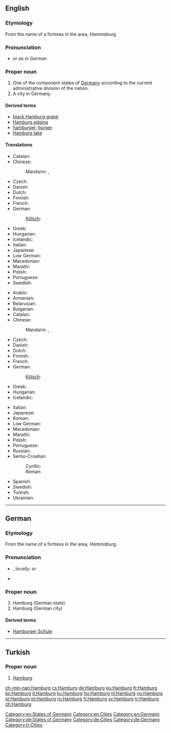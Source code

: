 ==English==
{{wikipedia}}

===Etymology===
From the name of a fortress in the area, ''Hammaburg''.

===Pronunciation===
* {{IPA|/ˈhæmbɜrɡ/}} ''or as in German''

===Proper noun===
{{en-proper noun}}

# One of the component states of [[Germany]] according to the current administrative division of the nation.
# A city in Germany.

====Derived terms====
* [[black Hamburg grape]]
* [[Hamburg edging]]
* [[hamburger]], [[burger]]
* [[Hamburg lake]]

====Translations====
{{trans-top|state}}
* Catalan: {{t|ca|Hamburg}}
* Chinese:
*: Mandarin: {{t|cmn|漢堡|sc=Hani}}, {{t+|cmn|汉堡|tr=Hànbǎo|sc=Hani}}
* Czech: {{t+|cs|Hamburk|m}}
* Danish: {{t|da|Hamborg|c}}
* Dutch: {{t+|nl|Hamburg}}
* Finnish: {{t+|fi|Hampuri}}
* French: {{t+|fr|Hambourg|m}}
* German: {{t+|de|Hamburg|n}}
*: [[Kölsch]]: {{t|ksh|Hamborsch}}
{{trans-mid}}
* Greek: {{t+|el|Αμβούργο|tr=Amvoúrgo}}
* Hungarian: {{t+|hu|Hamburg}}
* Icelandic: {{t|is|Hamborg|f}}
* Italian: {{t+|it|Amburgo|f}}
* Japanese: {{t|ja|ハンブルク|tr=Hanburuku}}
* Low German: {{t|nds|Hamborg}}
* Macedonian: {{t|mk|Хамбург|m|tr=Hámburg}}
* Marathi: {{t|mr|हॅम्बर्ग|n|tr=hǎmbarga|sc=Deva}}
* Polish: {{t+|pl|Hamburg|m}}
* Portuguese: {{t|pt|Hamburgo|m|f}}
* Swedish: {{t+|sv|Hamburg|n}}
{{trans-bottom}}

{{trans-top|city}}
* Arabic: {{t|ar|هامبورغ|m|tr=hambūrġ}}
* Armenian: {{t|hy|Համբուրգ|sc=Armn}}
* Belarusian: {{t|be|Гамбург|m|tr=Hámburh}}
* Bulgarian: {{t|bg|Хамбург|m|tr=Hámburg}}
* Catalan: {{t|ca|Hamburg}}
* Chinese:
*: Mandarin: {{t|cmn|漢堡|sc=Hani}}, {{t+|cmn|汉堡|tr=Hànbǎo|sc=Hani}}
* Czech: {{t+|cs|Hamburk|m}}
* Danish: {{t|da|Hamborg|c}}
* Dutch: {{t+|nl|Hamburg}}
* Finnish: {{t+|fi|Hampuri}}
* French: {{t+|fr|Hambourg|m}}
* German: {{t+|de|Hamburg|n}}
*: [[Kölsch]]: {{t|ksh|Hamborsch}}
* Greek: {{t+|el|Αμβούργο|tr=Amvoúrgo}}
* Hungarian: {{t+|hu|Hamburg}}
* Icelandic: {{t|is|Hamborg|f}}
{{trans-mid}}
* Italian: {{t+|it|Amburgo|f}}
* Japanese: {{t|ja|ハンブルク|tr=Hanburuku}}
* Korean: {{t+|ko|함부르크|tr=Hambureukeu}}
* Low German: {{t|nds|Hamborg}}
* Macedonian: {{t|mk|Хамбург|m|tr=Hámburg}}
* Marathi: {{t|mr|हॅम्बर्ग|n|tr=hǎmbarga|sc=Deva}}
* Polish: {{t+|pl|Hamburg|m}}
* Portuguese: {{t|pt|Hamburgo}}
* Russian: {{t|ru|Гамбург|m|tr=Gámburg}}
* Serbo-Croatian:
*: Cyrillic: {{t|sh|Хамбург|m|sc=Cyrl}}
*: Roman: {{t|sh|Hamburg|m}}
* Spanish: {{t+|es|Hamburgo|m}}
* Swedish: {{t+|sv|Hamburg|n}}
* Turkish: {{t+|tr|Hamburg}}
* Ukrainian: {{t|uk|Гамбург|m|tr=Hámburh}}
{{trans-bottom}}

[[Category:en:States of Germany]]
[[Category:en:Cities]]
[[Category:en:Germany]]

----

==German==
{{wikipedia|lang=de}}

===Etymology===
From the name of a fortress in the area, ''Hammaburg''.

===Pronunciation===
* {{IPA|[ˈhambʊʁk]|lang=de}}, ''locally:'' {{IPA|[ˈhambʊɪ̯ç]|lang=de}} or {{IPA|[ˈhambɔːχ]|lang=de}}
* {{audio|De-Hamburg.ogg|Audio}}

===Proper noun===
{{head|de|proper noun|g=n}}

# Hamburg (German state)
# Hamburg (German city)

====Derived terms====
* [[Hamburger Schule]] {{f}}

[[Category:de:States of Germany]]
[[Category:de:Cities]]
[[Category:de:Germany]]

----

==Turkish==

===Proper noun===
{{head|tr|proper noun}}

# [[#English|Hamburg]]

[[Category:tr:Cities]]

[[zh-min-nan:Hamburg]]
[[cs:Hamburg]]
[[de:Hamburg]]
[[eu:Hamburg]]
[[fr:Hamburg]]
[[ko:Hamburg]]
[[it:Hamburg]]
[[ku:Hamburg]]
[[hu:Hamburg]]
[[nl:Hamburg]]
[[no:Hamburg]]
[[pl:Hamburg]]
[[pt:Hamburg]]
[[ru:Hamburg]]
[[fi:Hamburg]]
[[sv:Hamburg]]
[[tr:Hamburg]]
[[zh:Hamburg]]